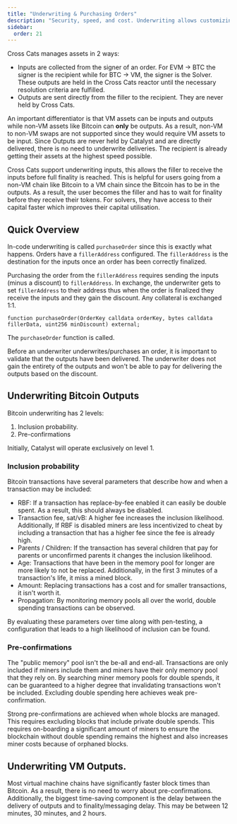 ```yaml
---
title: "Underwriting & Purchasing Orders"
description: "Security, speed, and cost. Underwriting allows customizing these parameters exactly providing a 2 fold improvement: 1. Faster solver payouts allowing for greater capital velocity. 2. Faster user payouts improving the user experience."
sidebar:
  order: 21
---
```


Cross Cats manages assets in 2 ways:
- Inputs are collected from the signer of an order. For EVM -> BTC the signer is the recipient while for BTC -> VM, the signer is the Solver. These outputs are held in the Cross Cats reactor until the necessary resolution criteria are fulfilled.
- Outputs are sent directly from the filler to the recipient. They are never held by Cross Cats.

An important differentiator is that VM assets can be inputs and outputs while non-VM assets like Bitcoin can **only** be outputs. As a result, non-VM to non-VM swaps are not supported since they would require VM assets to be input. Since Outputs are never held by Catalyst and are directly delivered, there is no need to underwrite deliveries. The recipient is already getting their assets at the highest speed possible.

Cross Cats support underwriting inputs, this allows the filler to receive the inputs before full finality is reached. This is helpful for users going from a non-VM chain like Bitcoin to a VM chain since the Bitcoin has to be in the outputs. As a result, the user becomes the filler and has to wait for finality before they receive their tokens. For solvers, they have access to their capital faster which improves their capital utilisation.

## Quick Overview

In-code underwriting is called `purchaseOrder` since this is exactly what happens. Orders have a `fillerAddress` configured. The `fillerAddress` is the destination for the inputs once an order has been correctly finalized.

Purchasing the order from the `fillerAddress` requires sending the inputs (minus a discount) to `fillerAddress`. In exchange, the underwriter gets to set `fillerAddress` to their address thus when the order is finalized they receive the inputs and they gain the discount. Any collateral is exchanged 1:1.

```solidity
function purchaseOrder(OrderKey calldata orderKey, bytes calldata fillerData, uint256 minDiscount) external;
````
The `purchaseOrder` function is called.

Before an underwriter underwrites/purchases an order, it is important to validate that the outputs have been delivered. The underwriter does not gain the entirety of the outputs and won't be able to pay for delivering the outputs based on the discount.

## Underwriting Bitcoin Outputs

Bitcoin underwriting has 2 levels:
1. Inclusion probability.
2. Pre-confirmations

Initially, Catalyst will operate exclusively on level 1.

### Inclusion probability

Bitcoin transactions have several parameters that describe how and when a transaction may be included:
- RBF: If a transaction has replace-by-fee enabled it can easily be double spent. As a result, this should always be disabled.
- Transaction fee, sat/vB: A higher fee increases the inclusion likelihood. Additionally, If RBF is disabled miners are less incentivized to cheat by including a transaction that has a higher fee since the fee is already high.
- Parents / Children: If the transaction has several children that pay for parents or unconfirmed parents it changes the inclusion likelihood.
- Age: Transactions that have been in the memory pool for longer are more likely to not be replaced. Additionally, in the first 3 minutes of a transaction's life, it miss a mined block.
- Amount: Replacing transactions has a cost and for smaller transactions, it isn't worth it.
- Propagation: By monitoring memory pools all over the world, double spending transactions can be observed.

By evaluating these parameters over time along with pen-testing, a configuration that leads to a high likelihood of inclusion can be found.

### Pre-confirmations

The "public memory" pool isn't the be-all and end-all. Transactions are only included if miners include them and miners have their only memory pool that they rely on. By searching miner memory pools for double spends, it can be guaranteed to a higher degree that invalidating transactions won't be included. Excluding double spending here achieves weak pre-confirmation.

Strong pre-confirmations are achieved when whole blocks are managed. This requires excluding blocks that include private double spends. This requires on-boarding a significant amount of miners to ensure the blockchain without double spending remains the highest and also increases miner costs because of orphaned blocks.

## Underwriting VM Outputs.

Most virtual machine chains have significantly faster block times than Bitcoin. As a result, there is no need to worry about pre-confirmations. Additionally, the biggest time-saving component is the delay between the delivery of outputs and to finality/messaging delay. This may be between 12 minutes, 30 minutes, and 2 hours.
